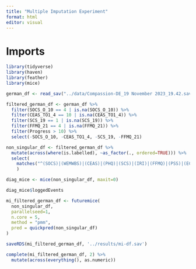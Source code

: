 ```yaml
---
title: "Multiple Imputation Experiment"
format: html
editor: visual
---
```


# Imports

```r
library(tidyverse)
library(haven)
library(feather)
library(mice)
```

```r
german_df <- read_sav("../data/Compassion-DE_19 November 2023_19.42.sav")
```

```r
filtered_german_df <- german_df %>% 
  filter(SOCS_O_10 == 4 | is.na(SOCS_O_10)) %>% 
  filter(CEAS_TO1_4 == 10 | is.na(CEAS_TO1_4)) %>% 
  filter(SCS_19 == 1 | is.na(SCS_19)) %>%
  filter(FFMQ_21 == 4 | is.na(FFMQ_21)) %>% 
  filter(Progress > 10) %>% 
  select(-SOCS_O_10, -CEAS_TO1_4, -SCS_19, -FFMQ_21)
```

```r
non_singular_df <- filtered_german_df %>% 
  mutate(across(where(is.labelled), ~as_factor(., ordered=TRUE))) %>% 
  select(
    matches("^(SOCS)|(WEMWBS)|(CEAS)|(PHQ)|(SCS)|(IRI)|(FFMQ)|(PSS)|(ECR)")
    )
```

```r
diag_mice <- mice(non_singular_df, maxit=0)
```

```r
diag_mice$loggedEvents
```

```r
mi_filtered_german_df <- futuremice(
  non_singular_df, 
  parallelseed=1,
  n.core = 5,
  method = "pmm",
  pred = quickpred(non_singular_df)
)
```

```r
saveRDS(mi_filtered_german_df, '../results/mi-df.sav')
```

```r
complete(mi_filtered_german_df, 2) %>% 
  mutate(across(everything(), as.numeric))
```
